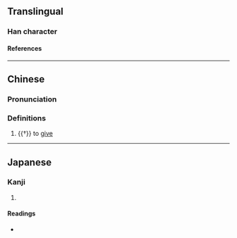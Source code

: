 {{character info/new}}
==Translingual==

===Han character===
{{Han char|rn=61|rad=心|as=11|sn=15|four=24331|canj=HVP,XHVP|ids=⿱徝心}}

====References====
{{Han ref|kx=0401.320|dkj=11174|hdz=42343.090|uh=6184|ud=24964}}

----

==Chinese==
{{zh-forms}}

===Pronunciation===
{{zh-pron
|m=zhì
|c=zi3
|cat=v
}}

===Definitions===
{{zh-hanzi}}

# {{†}} to [[give]]

----

==Japanese==

===Kanji===
{{ja-kanji|grade=|rs=心11}}

# {{rfdef|ja|sort=心11}}

====Readings====
* {{ja-readings|on=[[ち]] (chi)|kun=[[ほどこす]] (hodokosu)}}